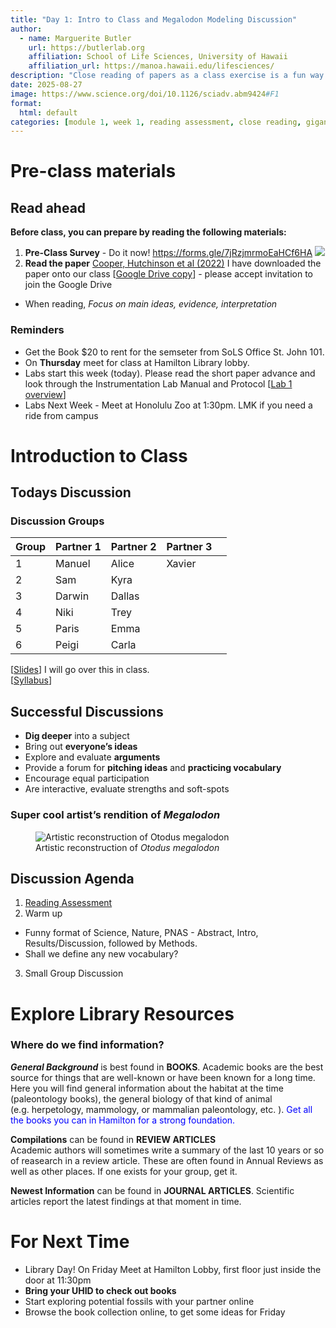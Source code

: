 ```yaml
---
title: "Day 1: Intro to Class and Megalodon Modeling Discussion"
author:
  - name: Marguerite Butler  
    url: https://butlerlab.org
    affiliation: School of Life Sciences, University of Hawaii
    affiliation_url: https://manoa.hawaii.edu/lifesciences/
description: "Close reading of papers as a class exercise is a fun way to improve comprehension and do better with writing and speaking"
date: 2025-08-27
image: https://www.science.org/doi/10.1126/sciadv.abm9424#F1
format: 
  html: default 
categories: [module 1, week 1, reading assessment, close reading, gigantism, size, morphology]
---
```


# Pre-class materials 

::: callout-note
## Read ahead

**Before class, you can prepare by reading the following materials:**

1. __Pre-Class Survey__ - Do it now! <https://forms.gle/7jRzjmrmoEaHCf6HA>
  ![](../../images/AnimalPhysSurveyQR.png)
2. __Read the paper__ [Cooper, Hutchinson et al (2022)](https://www.science.org/doi/10.1126/sciadv.abm9424) I have downloaded the paper onto our class \[[Google Drive copy](https://drive.google.com/drive/folders/1M8ygipZEd9OUdld45C4BGgfJw2KWUKYk)\] - please accept invitation to join the Google Drive
  - When reading, _Focus on main ideas, evidence, interpretation_
:::

### Reminders

- Get the Book $20 to rent for the semseter from SoLS Office St. John 101. 
- On __Thursday__ meet for class at Hamilton Library lobby.
- Labs start this week (today). Please read the short paper advance and look through the Instrumentation Lab Manual and Protocol \[[Lab 1 overview](../../labs/Lab1-heart-rate-and-data-analysis/Lab1.qmd)\]   
- Labs Next Week - Meet at Honolulu Zoo at 1:30pm. LMK if you need a ride from campus

# Introduction to Class

## Todays Discussion

### Discussion Groups

| Group | Partner 1 | Partner 2 | Partner 3 |
|----|----|----|----|----|
| 1 | Manuel  | Alice  | Xavier |
| 2 | Sam  | Kyra  |  |
| 3 |  Darwin |  Dallas |  |
| 4 |  Niki |  Trey |  |
| 5 |  Paris |  Emma |  |
| 6 |  Peigi | Carla  |  |


\[[Slides](slides.qmd)\] I will go over this in class.   
\[[Syllabus](../../syllabus.qmd)\]

## Successful Discussions

- __Dig deeper__ into a subject
- Bring out __everyone's ideas__
- Explore and evaluate __arguments__
- Provide a forum for __pitching ideas__ and __practicing vocabulary__
- Encourage equal participation
- Are interactive, evaluate strengths and soft-spots

### Super cool artist's rendition of _Megalodon_

![Artistic reconstruction of _Otodus megalodon_](https://cdn.sci.news/images/enlarge10/image_11111e-Otodus-megalodon.jpg)


## Discussion Agenda

1. [Reading Assessment](ReadingAssessment-CooperEtAl2022-megalodon.pdf) 
2. Warm up
  - Funny format of Science, Nature, PNAS -  Abstract, Intro, Results/Discussion, followed by Methods. 
  - Shall we define any new vocabulary?
3. Small Group Discussion

<!---- ### Compact and Cancellous Bone

Bone structure is fascinating. As organisms get larger, bones provide structural support. But bones also grow and remodel, as well as provide bone marrow for the development of blood cells.  

The structural part is generally in the __compact bone__. The __cancellous__ bone is the spongy interior and in the joints.

![](../../images/BoneStructure.png)

![The head of a human femur](../../images/femur_head.png)
------>

# Explore Library Resources 

### Where do we find information?


___General Background___ is best found in __BOOKS__.
Academic books are the best source for things that are well-known or have been known for a long time. Here you will find general information about the habitat at the time (paleontology books), the general biology of that kind of animal (e.g. herpetology, mammology, or mammalian paleontology, etc. ). [Get all the books you can in Hamilton for a strong foundation.]{style="color: blue"} 

__Compilations__ can be found in __REVIEW ARTICLES__  
Academic authors will sometimes write a summary of the last 10 years or so of reasearch in a review article. These are often found in Annual Reviews as well as other places. If one exists for your group, get it. 

__Newest Information__ can be found in __JOURNAL ARTICLES__. 
Scientific articles report the latest findings at that moment in time. 


# For Next Time

- Library Day! On Friday Meet at Hamilton Lobby, first floor just inside the door at 11:30pm
- __Bring your UHID to check out books__ 
- Start exploring potential fossils with your partner online
- Browse the book collection online, to get some ideas for Friday 

